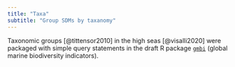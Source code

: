 ```yaml
---
title: "Taxa"
subtitle: "Group SDMs by taxanomy"
---
```


Taxonomic groups [@tittensor2010] in the high seas [@visalli2020] were packaged with simple query statements in the draft R package [`gmbi`](https://marinebon.github.io/gmbi/articles/calc.html#assign-taxonomic-groups) (global marine biodiversity indicators).
